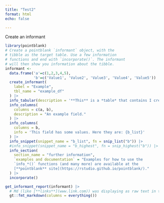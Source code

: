 ```yaml
---
title: "Test2"
format: html
echo: false

---
```


Create an informant
``` r
library(pointblank)
# Create a pointblank `informant` object, with the
# tibble as the target table. Use a few information
# functions and end with `incorporate()`. The informant
# will then show you information about the tibble.
informant <- 
  data.frame('a'=c(1,2,3,4,5),
             'b'=c('Value1', 'Value2', 'Value3', 'Value4', 'Value5')) |>
  create_informant(
    label = "Example",
    tbl_name = "example_df"
  ) |>
  info_tabular(description = '**This** is a *table* that contains I created with some base R `code`') |>
  info_columns(
    columns = c(a, b),
    description = "An example field."
  ) |>
  info_columns(
    columns = b,
    info = 'This field has some values. Here they are: {b_list}'
  ) |>
  info_snippet(snippet_name = "b_list", fn = snip_list("b")) |>
  #info_snippet(snippet_name = "b_highest", fn = snip_highest("b")) |>
  info_section(
    section_name = "further information", 
    `examples and documentation` = "Examples for how to use the
    `info_*()` functions (and many more) are available at the
    [**pointblank** site](https://rstudio.github.io/pointblank/)."
  ) |>
  incorporate()

get_informant_report(informant) |> 
  # Md (like [**links**](www.link.com)) was displaying as raw text in table; this is a fix:
  gt::fmt_markdown(columns = everything()) 
```